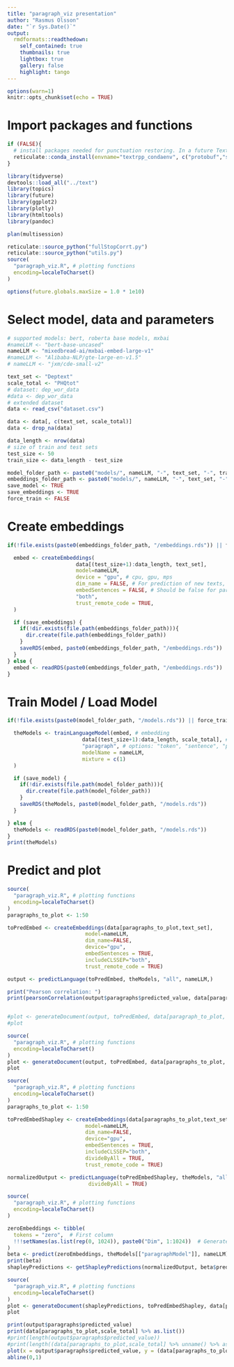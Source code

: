 ```yaml
---
title: "paragraph_viz presentation"
author: "Rasmus Olsson"
date: "`r Sys.Date()`"
output:
  rmdformats::readthedown:
    self_contained: true
    thumbnails: true
    lightbox: true
    gallery: false
    highlight: tango
---
```


```r
options(warn=1)
knitr::opts_chunk$set(echo = TRUE)

```

# Import packages and functions
```r

if (FALSE){
  # install packages needed for punctuation restoring. In a future Text version, this is not necessary.
  reticulate::conda_install(envname="textrpp_condaenv", c("protobuf","sentencepiece"), forge=FALSE, pip=TRUE)
}

library(tidyverse)
devtools::load_all("../text")
library(topics)
library(future)
library(ggplot2)
library(plotly)
library(htmltools)
library(pandoc)

plan(multisession)

reticulate::source_python("fullStopCorrt.py")
reticulate::source_python("utils.py")
source(
  "paragraph_viz.R", # plotting functions
  encoding=localeToCharset()
)

options(future.globals.maxSize = 1.0 * 1e10)

```

# Select model, data and parameters
```r
# supported models: bert, roberta base models, mxbai
#nameLLM <- "bert-base-uncased"
nameLLM <- "mixedbread-ai/mxbai-embed-large-v1"
#nameLLM <- "Alibaba-NLP/gte-large-en-v1.5"
# nameLLM <- "jxm/cde-small-v2"

text_set <- "Deptext"
scale_total <- "PHQtot"
# dataset: dep_wor_data
#data <- dep_wor_data
# extended dataset
data <- read_csv("dataset.csv")

data <- data[, c(text_set, scale_total)]
data <- drop_na(data)

data_length <- nrow(data)
# size of train and test sets
test_size <- 50
train_size <- data_length - test_size

model_folder_path <- paste0("models/", nameLLM, "-", text_set, "-", train_size) # nolint: line_length_linter.
embeddings_folder_path <- paste0("models/", nameLLM, "-", text_set, "-", train_size)
save_model <- TRUE
save_embeddings <- TRUE
force_train <- FALSE
```

# Create embeddings
```r
if(!file.exists(paste0(embeddings_folder_path, "/embeddings.rds")) || force_train){

  embed <- createEmbeddings(
                      data[(test_size+1):data_length, text_set],
                      model=nameLLM,
                      device = "gpu", # cpu, gpu, mps
                      dim_name = FALSE, # For prediction of new texts, this param must be FALSE,
                      embedSentences = FALSE, # Should be false for paragraph level training
                      "both",
                      trust_remote_code = TRUE,
  )

  if (save_embeddings) {
    if(!dir.exists(file.path(embeddings_folder_path))){
      dir.create(file.path(embeddings_folder_path))
    }
    saveRDS(embed, paste0(embeddings_folder_path, "/embeddings.rds"))
  }
} else {
  embed <- readRDS(paste0(embeddings_folder_path, "/embeddings.rds"))
}
```

# Train Model / Load Model
```r
if(!file.exists(paste0(model_folder_path, "/models.rds")) || force_train){

  theModels <- trainLanguageModel(embed, # embedding
                        data[(test_size+1):data_length, scale_total], # scale values, target
                        "paragraph", # options: "token", "sentence", "paragraph", "all", # "all" include all the previous models
                        modelName = nameLLM,
                        mixture = c(1)
  )

  if (save_model) {
    if(!dir.exists(file.path(model_folder_path))){
      dir.create(file.path(model_folder_path))
    }
    saveRDS(theModels, paste0(model_folder_path, "/models.rds"))
  }

} else {
  theModels <- readRDS(paste0(model_folder_path, "/models.rds"))
}
print(theModels)
```

# Predict and plot
```r
source(
  "paragraph_viz.R", # plotting functions
  encoding=localeToCharset()
)
paragraphs_to_plot <- 1:50

toPredEmbed <- createEmbeddings(data[paragraphs_to_plot,text_set],
                         model=nameLLM,
                         dim_name=FALSE,
                         device="gpu",
                         embedSentences = TRUE,
                         includeCLSSEP="both",
                         trust_remote_code = TRUE)

output <- predictLanguage(toPredEmbed, theModels, "all", nameLLM,)

print("Pearson correlation: ")
print(pearsonCorrelation(output$paragraphs$predicted_value, data[paragraphs_to_plot,scale_total]))


#plot <- generateDocument(output, toPredEmbed, data[paragraph_to_plot, scale_total], nameLLM, limits = c(0, 27), filePath = paste0(model_folder_path, "/plot_paragraph_", paragraph_to_plot, ".html"))
#plot
```
```r
source(
  "paragraph_viz.R", # plotting functions
  encoding=localeToCharset()
)
plot <- generateDocument(output, toPredEmbed, data[paragraphs_to_plot, scale_total], nameLLM, limits = c(0, 27), filePath = paste0(model_folder_path, "/plot_paragraphs_", paragraphs_to_plot[1], "-", paragraphs_to_plot[length(paragraphs_to_plot)], ".html"))
plot
```
```r
source(
  "paragraph_viz.R", # plotting functions
  encoding=localeToCharset()
)
paragraphs_to_plot <- 1:50

toPredEmbedShapley <- createEmbeddings(data[paragraphs_to_plot,text_set],
                         model=nameLLM,
                         dim_name=FALSE,
                         device="gpu",
                         embedSentences = TRUE,
                         includeCLSSEP="both",
                         divideByAll = TRUE,
                         trust_remote_code = TRUE)

normalizedOutput <- predictLanguage(toPredEmbedShapley, theModels, "all", nameLLM,
                          divideByAll = TRUE)

```

```r
source(
  "paragraph_viz.R", # plotting functions
  encoding=localeToCharset()
)

zeroEmbeddings <- tibble(
  tokens = "zero",  # First column
  !!!setNames(as.list(rep(0, 1024)), paste0("Dim", 1:1024))  # Generate 1024 columns with names Dim1 to Dim1024
)
beta <- predict(zeroEmbeddings, theModels[["paragraphModel"]], nameLLM)
print(beta)
shapleyPredictions <- getShapleyPredictions(normalizedOutput, beta$predicted_value)
```

```r
source(
  "paragraph_viz.R", # plotting functions
  encoding=localeToCharset()
)
plot <- generateDocument(shapleyPredictions, toPredEmbedShapley, data[paragraphs_to_plot, scale_total], nameLLM, limits = c(0, 27), shapley = TRUE, filePath = paste0(model_folder_path, "/plot_paragraphs_", paragraphs_to_plot[1], "-", paragraphs_to_plot[length(paragraphs_to_plot)], "-shapley",".html"))
plot
```

```r
print(output$paragraphs$predicted_value)
print(data[paragraphs_to_plot,scale_total] %>% as.list())
#print(length(output$paragraphs$predicted_value))
#print(length((data[paragraphs_to_plot,scale_total] %>% unname() %>% as.list())))
plot(x = output$paragraphs$predicted_value, y = (data[paragraphs_to_plot,scale_total] %>% as.list())$PHQtot)
abline(0,1)
```